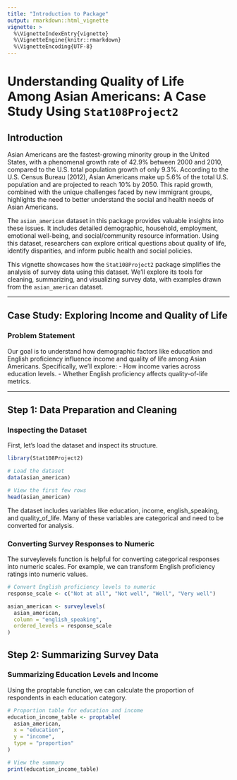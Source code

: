 ```yaml
---
title: "Introduction to Package"
output: rmarkdown::html_vignette
vignette: >
  %\VignetteIndexEntry{vignette}
  %\VignetteEngine{knitr::rmarkdown}
  %\VignetteEncoding{UTF-8}
---
```


# Understanding Quality of Life Among Asian Americans: A Case Study Using `Stat108Project2`

## Introduction

Asian Americans are the fastest-growing minority group in the United States, with a phenomenal growth rate of 42.9% between 2000 and 2010, compared to the U.S. total population growth of only 9.3%. According to the U.S. Census Bureau (2012), Asian Americans make up 5.6% of the total U.S. population and are projected to reach 10% by 2050. This rapid growth, combined with the unique challenges faced by new immigrant groups, highlights the need to better understand the social and health needs of Asian Americans.

The `asian_american` dataset in this package provides valuable insights into these issues. It includes detailed demographic, household, employment, emotional well-being, and social/community resource information. Using this dataset, researchers can explore critical questions about quality of life, identify disparities, and inform public health and social policies.

This vignette showcases how the `Stat108Project2` package simplifies the analysis of survey data using this dataset. We'll explore its tools for cleaning, summarizing, and visualizing survey data, with examples drawn from the `asian_american` dataset.

---

## Case Study: Exploring Income and Quality of Life

### Problem Statement

Our goal is to understand how demographic factors like education and English proficiency influence income and quality of life among Asian Americans. Specifically, we'll explore:
- How income varies across education levels.
- Whether English proficiency affects quality-of-life metrics.

---

## Step 1: Data Preparation and Cleaning

### Inspecting the Dataset

First, let's load the dataset and inspect its structure.

```r
library(Stat108Project2)

# Load the dataset
data(asian_american)

# View the first few rows
head(asian_american)
```

The dataset includes variables like education, income, english_speaking, and quality_of_life. Many of these variables are categorical and need to be converted for analysis.

### Converting Survey Responses to Numeric
The surveylevels function is helpful for converting categorical responses into numeric scales. For example, we can transform English proficiency ratings into numeric values.

```r
# Convert English proficiency levels to numeric
response_scale <- c("Not at all", "Not well", "Well", "Very well")

asian_american <- surveylevels(
  asian_american,
  column = "english_speaking",
  ordered_levels = response_scale
)
```


## Step 2: Summarizing Survey Data
### Summarizing Education Levels and Income
Using the proptable function, we can calculate the proportion of respondents in each education category.

```r
# Proportion table for education and income
education_income_table <- proptable(
  asian_american,
  x = "education",
  y = "income",
  type = "proportion"
)

# View the summary
print(education_income_table)
```
